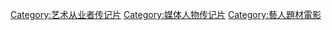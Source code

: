 [[Category:艺术从业者传记片|Category:艺术从业者传记片]]
[[Category:媒体人物传记片|Category:媒体人物传记片]]
[[Category:藝人題材電影|Category:藝人題材電影]]